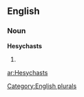 
==English==

===Noun===
'''Hesychasts'''

# {{plural of|[[Hesychast]]}}

[[Category:English plurals]]

[[ar:Hesychasts]]
